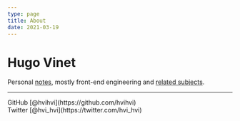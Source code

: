 ```yaml
---
type: page
title: About
date: 2021-03-19
---
```


# Hugo Vinet

Personal [notes](/posts), mostly front-end engineering and [related subjects](/tags).

---

<div>
  GitHub [@hvihvi](https://github.com/hvihvi)
  <br />
  Twitter [@hvi_hvi](https://twitter.com/hvi_hvi)
</div>
